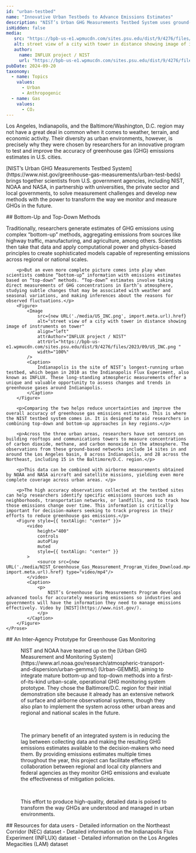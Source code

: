 ```yaml
---
id: "urban-testbed"
name: "Innovative Urban Testbeds to Advance Emissions Estimates"
description: "NIST’s Urban GHG Measurements Testbed System uses ground-based observing networks together with aircraft and satellite data, to diagnose accuracy of local emissions estimates and to advance transformative monitoring and measurement methods for the future."
isHidden: false
media:
   src: "https://bpb-us-e1.wpmucdn.com/sites.psu.edu/dist/9/4276/files/2023/09/US_INC.png"
   alt: street view of a city with tower in distance showing image of instruments on tower
   author:
     name: INFLUX project / NIST
     url: "https://bpb-us-e1.wpmucdn.com/sites.psu.edu/dist/9/4276/files/2023/09/US_INC.png"
pubDate: 2024-09-20
taxonomy:
  - name: Topics
    values:
      - Urban
      - Anthropogenic
  - name: Gas
    values:
      - CO₂
---
```




<Block type="wide">
    <Prose>
        <p>
            Los Angeles, Indianapolis, and the Baltimore/Washington, D.C. region may not have a great deal in common when it comes to weather, terrain, and economic activity. Their diversity as urban environments, however, is precisely why they were chosen by researchers for an innovative program  to test and improve the accuracy of greenhouse gas (GHG) emissions estimates in U.S. cities.
        </p>
        <p>
            [NIST’s Urban GHG Measurements Testbed System](https://www.nist.gov/greenhouse-gas-measurements/urban-test-beds) brings together scientists from U.S. government agencies, including NIST, NOAA and NASA, in partnership with universities, the private sector and local governments, to solve measurement challenges and develop new methods with the power to transform the way we monitor and measure GHGs in the future.
        </p>
    </Prose>
</Block>

<Block type="wide">
    <Prose>
        ## Bottom-Up and Top-Down Methods
        <p>Traditionally, researchers generate estimates of GHG emissions using complex “bottom-up” methods, aggregating emissions from sources like highway traffic, manufacturing, and agriculture, among others. Scientists then take that data and apply computational power and physics-based principles to create sophisticated models capable of representing emissions across regional or national scales.</p>

        <p>But an even more complete picture comes into play when scientists combine “bottom-up” information with emissions estimates based on “top-down” methods. “Top-down” estimates involve taking direct measurements of GHG concentrations in Earth’s atmosphere, studying subtle changes that may be associated with weather and seasonal variations, and making inferences about the reasons for observed fluctuations.</p>
        <Figure>
            <Image
                src={new URL('./media/US_INC.png', import.meta.url).href}
                alt="street view of a city with tower in distance showing image of instruments on tower"
                align="left"
                attrAuthor="INFLUX project / NIST"
                attrUrl="https://bpb-us-e1.wpmucdn.com/sites.psu.edu/dist/9/4276/files/2023/09/US_INC.png "
                width="100%"
            />
            <Caption>
                Indianapolis is the site of NIST’s longest-running urban testbed, which began in 2010 as the Indianapolis Flux Experiment, also known as INFLUX. These long-standing atmospheric measurements offer a unique and valuable opportunity to assess changes and trends in greenhouse gases around Indianapolis.
            </Caption>
        </Figure>

        <p>Comparing the two helps reduce uncertainties and improve the overall accuracy of greenhouse gas emissions estimates. This is where the NIST testbed system comes in. It is designed to aid researchers in combining top-down and bottom-up approaches in key regions.</p>

        <p>Across the three urban areas, researchers have set sensors on building rooftops and communications towers to measure concentrations of carbon dioxide, methane, and carbon monoxide in the atmosphere. The observations from these ground-based networks include 14 sites in and around the Los Angeles basin, 8 across Indianapolis, and 28 across the Northeast, including 15 in the Baltimore/D.C. region.</p>

        <p>This data can be combined with airborne measurements obtained by NOAA and NASA aircraft and satellite missions, yielding even more complete coverage across urban areas. </p>

        <p>The high accuracy observations collected at the testbed sites can help researchers identify specific emissions sources such as neighborhoods, transportation networks, or landfills, and to track how those emissions change over time. This information is critically important for decision-makers seeking to track progress in their efforts to reduce greenhouse gas emissions.</p>
        <Figure style={{ textAlign: "center" }}>
            <video
                height="400"
                controls
                autoPlay
                muted
                style={{ textAlign: "center" }}
            >
                <source src={new URL('./media/NIST_Greenhouse_Gas_Measurement_Program_Video_Download.mp4', import.meta.url).href} type="video/mp4"/>
            </video>
            <Caption>
                <p>
                    NIST’s Greenhouse Gas Measurements Program develops advanced tools for accurately measuring emissions so industries and governments will have the information they need to manage emissions effectively. Video by [NIST](https://www.nist.gov/).
                </p>
            </Caption>
        </Figure>
    </Prose>

</Block>

<Block type="wide">
    <Prose>
      ## An Inter-Agency Prototype for Greenhouse Gas Monitoring
        <Figure>
            <div>
                <p>NIST and NOAA have teamed up on the [Urban GHG Measurement and Monitoring System](https://www.arl.noaa.gov/research/atmospheric-transport-and-dispersion/urban-gemms/) (Urban-GEMMS), aiming to integrate mature bottom-up and top-down methods into a first-of-its-kind urban-scale, operational GHG monitoring system prototype. They chose the Baltimore/D.C. region for their initial demonstration site because it already has an extensive network of surface and airborne observational systems, though they also plan to implement the system across other urban areas and regional and national scales in the future.</p><br/>
                <p>The primary benefit of an integrated system is in reducing the lag between collecting data and making the resulting GHG emissions estimates available to the decision-makers who need them. By providing emissions estimates multiple times throughout the year, this project can facilitate effective collaboration between regional and local city planners and federal agencies as they monitor GHG emissions and evaluate the effectiveness of mitigation policies.</p><br/>
                <p>This effort to produce high-quality, detailed data is poised to transform the way GHGs are understood and managed in urban environments.</p>
            </div>
        </Figure>
        <div>
            <Quote
                text={"To cost-effectively manage urban greenhouse gas emissions, local and regional decision-makers need emissions data that is accurate, timely, and actionable. The goal of Urban-GEMMS is to supply that data and to provide a model that can be replicated across the country."}
                author="James Whetstone"
                subtitle={"Special Assistant to the Director for Greenhouse Gas Measurement, NIST"}
            />
        </div>
    </Prose>
</Block>

<Block>
    <Prose>
    ## Resources for data users
        - Detailed information on the <Link to="/data-catalog/nec-testbed-ghg-concentrations">Northeast Corridor (NEC) dataset</Link>
        - Detailed information on the <Link to="/data-catalog/influx-testbed-ghg-concentrations">Indianapolis Flux Experiment (INFLUX) dataset</Link>
        - Detailed information on the <Link to="/data-catalog/lam-testbed-ghg-concentrations">Los Angeles Megacities (LAM) dataset</Link>
    </Prose>
</Block>
